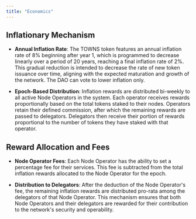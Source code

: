 ```yaml
---
title: "Economics"
---
```


## Inflationary Mechanism

- **Annual Inflation Rate**: The TOWNS token features an annual inflation rate of 8% beginning after year 1, which is programmed to decrease linearly over a period of 20 years, reaching a final inflation rate of 2%. This gradual reduction is intended to decrease the rate of new token issuance over time, aligning with the expected maturation and growth of the network. The DAO can vote to lower inflation only.

- **Epoch-Based Distribution**: Inflation rewards are distributed bi-weekly to all active Node Operators in the system. Each operator receives rewards proportionally based on the total tokens staked to their nodes. Operators retain their defined commission, after which the remaining rewards are passed to delegators. Delegators then receive their portion of rewards proportional to the number of tokens they have staked with that operator.

## Reward Allocation and Fees

- **Node Operator Fees**: Each Node Operator has the ability to set a percentage fee for their services. This fee is subtracted from the total inflation rewards allocated to the Node Operator for the epoch.

- **Distribution to Delegators**: After the deduction of the Node Operator's fee, the remaining inflation rewards are distributed pro-rata among the delegators of that Node Operator. This mechanism ensures that both Node Operators and their delegators are rewarded for their contribution to the network's security and operability.
